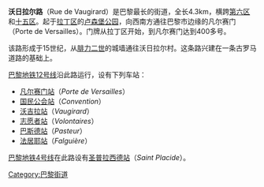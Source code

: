 {{Paris_streetbox
| arr_num=6，15 
| streetname=沃日拉尔路 
| x=88
| y=115
| paris_map=[[Image:paris_plan_wee_green_jms.jpg|Image:paris plan wee green jms.jpg]] 
| arr1=第六区
| arr2=十五区
| quarter=Odéon. Necker. St-Lambert.
| begins=卢森堡公园
| ends=凡尔赛门
| length=4300
| width=
| creation=
| denomination=
| area_map=File:RuedeVaugirard.JPG
| caption=
}}

'''沃日拉尔路'''（Rue de Vaugirard）是巴黎最长的街道，全长4.3km，横跨[[巴黎第六区|第六区]]和[[巴黎十五区|十五区]]。起于[[拉丁区|拉丁区]]的[[卢森堡公园|卢森堡公园]]，向西南方通往巴黎市边缘的凡尔赛门（Porte de Versailles）。门牌从拉丁区开始，到凡尔赛门达到400多号。

该路形成于15世纪，从[[腓力二世_(法兰西)|腓力二世]]的城墙通往沃日拉尔村。这条路兴建在一条古罗马道路的基础上。

[[巴黎地铁12号线|巴黎地铁12号线]]沿此路运行，设有下列车站：
*[[凡尔赛门站|凡尔赛门站]]（''Porte de Versailles''）
*[[国民公会站|国民公会站]]（''Convention''）
*[[沃吉拉站|沃吉拉站]]（''Vaugirard''）
*[[志愿者站|志愿者站]]（''Volontaires''）
*[[巴斯德站|巴斯德站]]（''Pasteur''）
*[[法居耶站|法居耶站]]（''Falguière''）

[[巴黎地铁4号线|巴黎地铁4号线]]在此路设有[[圣普拉西德站|圣普拉西德站]]（''Saint Placide''）。

[[Category:巴黎街道|Category:巴黎街道]]